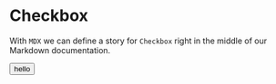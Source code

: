 
<Meta title="Layout/Cover" />

# Checkbox

With `MDX` we can define a story for `Checkbox` right in the middle of our
Markdown documentation.

<Canvas>
  <button>hello</button>
</Canvas>
